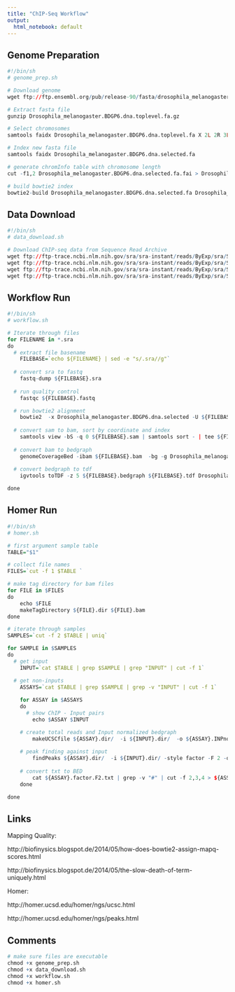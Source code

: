 ```yaml
---
title: "ChIP-Seq Workflow"
output:
  html_notebook: default
---
```


<style>
.main-container { width: 1200px; max-width:2800px;}
</style>


## Genome Preparation
```r
#!/bin/sh
# genome_prep.sh 

# Download genome
wget ftp://ftp.ensembl.org/pub/release-90/fasta/drosophila_melanogaster/dna/Drosophila_melanogaster.BDGP6.dna.toplevel.fa.gz

# Extract fasta file
gunzip Drosophila_melanogaster.BDGP6.dna.toplevel.fa.gz

# Select chromosomes
samtools faidx Drosophila_melanogaster.BDGP6.dna.toplevel.fa X 2L 2R 3L 3R > Drosophila_melanogaster.BDGP6.dna.selected.fa

# Index new fasta file
samtools faidx Drosophila_melanogaster.BDGP6.dna.selected.fa

# generate chromInfo table with chromosome length
cut -f1,2 Drosophila_melanogaster.BDGP6.dna.selected.fa.fai > Drosophila_melanogaster.BDGP6.dna.selected.chromInfo.txt

# build bowtie2 index
bowtie2-build Drosophila_melanogaster.BDGP6.dna.selected.fa Drosophila_melanogaster.BDGP6.dna.selected
```


## Data Download
```r
#!/bin/sh
# data_download.sh 

# Download ChIP-seq data from Sequence Read Archive
wget ftp://ftp-trace.ncbi.nlm.nih.gov/sra/sra-instant/reads/ByExp/sra/SRX/SRX252/SRX2520631/SRR5206750/SRR5206750.sra
wget ftp://ftp-trace.ncbi.nlm.nih.gov/sra/sra-instant/reads/ByExp/sra/SRX/SRX252/SRX2520632/SRR5206751/SRR5206751.sra
wget ftp://ftp-trace.ncbi.nlm.nih.gov/sra/sra-instant/reads/ByExp/sra/SRX/SRX252/SRX2520634/SRR5206753/SRR5206753.sra
wget ftp://ftp-trace.ncbi.nlm.nih.gov/sra/sra-instant/reads/ByExp/sra/SRX/SRX252/SRX2520635/SRR5206754/SRR5206754.sra
```


## Workflow Run
```r
#!/bin/sh
# workflow.sh

# Iterate through files
for FILENAME in *.sra
do
  # extract file basename
	FILEBASE=`echo ${FILENAME} | sed -e "s/.sra//g"`
  
  # convert sra to fastq
	fastq-dump ${FILEBASE}.sra
  
  # run quality control
	fastqc ${FILEBASE}.fastq

  # run bowtie2 alignment
	bowtie2  -x Drosophila_melanogaster.BDGP6.dna.selected -U ${FILEBASE}.fastq -p 4 -S ${FILEBASE}.sam 2> ${FILEBASE}.stats 
  
  # convert sam to bam, sort by coordinate and index
	samtools view -bS -q 0 ${FILEBASE}.sam | samtools sort - | tee ${FILEBASE}.bam | samtools index - ${FILEBASE}.bam.bai
  
  # convert bam to bedgraph
	genomeCoverageBed -ibam ${FILEBASE}.bam  -bg -g Drosophila_melanogaster.BDGP6.dna.selected.chromInfo.txt > ${FILEBASE}.bedgraph
  
  # convert bedgraph to tdf
	igvtools toTDF -z 5 ${FILEBASE}.bedgraph ${FILEBASE}.tdf Drosophila_melanogaster.BDGP6.dna.selected.fa

done
```


## Homer Run
```r
#!/bin/sh
# homer.sh

# first argument sample table
TABLE="$1" 

# collect file names
FILES=`cut -f 1 $TABLE `

# make tag directory for bam files
for FILE in $FILES
do
	echo $FILE
	makeTagDirectory ${FILE}.dir ${FILE}.bam
done

# iterate through samples
SAMPLES=`cut -f 2 $TABLE | uniq`

for SAMPLE in $SAMPLES
do
  # get input
	INPUT=`cat $TABLE | grep $SAMPLE | grep "INPUT" | cut -f 1`

  # get non-inputs
	ASSAYS=`cat $TABLE | grep $SAMPLE | grep -v "INPUT" | cut -f 1`
  
	for ASSAY in $ASSAYS
	do
	  # show ChIP - Input pairs
		echo $ASSAY $INPUT

    # create total reads and Input normalized bedgraph
		makeUCSCfile ${ASSAY}.dir/  -i ${INPUT}.dir/  -o ${ASSAY}.INPnorm.bedgraph
  
    # peak finding against input
		findPeaks ${ASSAY}.dir/  -i ${INPUT}.dir/ -style factor -F 2 -o ${ASSAY}.factor.F2.txt
    
    # convert txt to BED
		cat ${ASSAY}.factor.F2.txt | grep -v "#" | cut -f 2,3,4 > ${ASSAY}.factor.F2.bed
	done

done
```


## Links

Mapping Quality:

http://biofinysics.blogspot.de/2014/05/how-does-bowtie2-assign-mapq-scores.html

http://biofinysics.blogspot.de/2014/05/the-slow-death-of-term-uniquely.html

Homer:

http://homer.ucsd.edu/homer/ngs/ucsc.html

http://homer.ucsd.edu/homer/ngs/peaks.html


## Comments
```r
# make sure files are executable
chmod +x genome_prep.sh 
chmod +x data_download.sh 
chmod +x workflow.sh 
chmod +x homer.sh 
```
